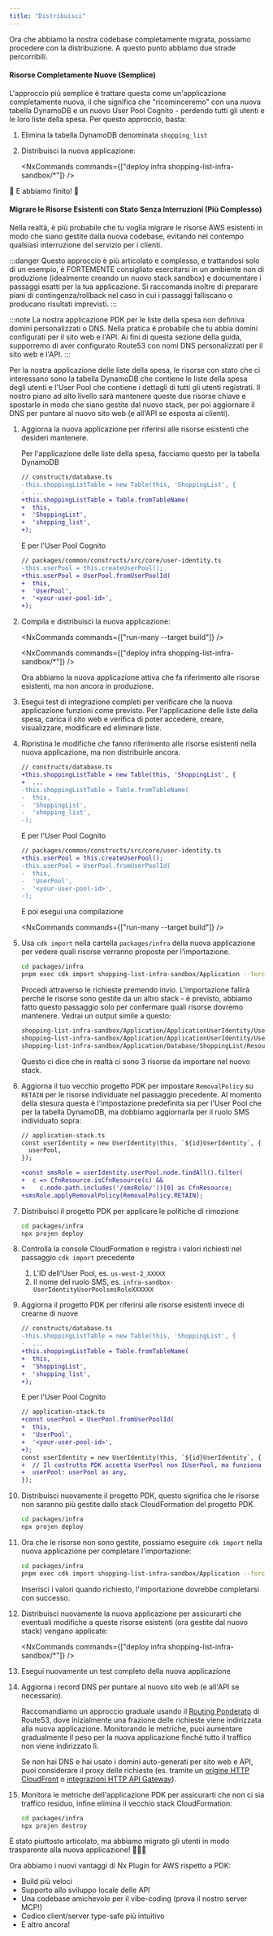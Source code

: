 ```yaml
---
title: "Distribuisci"
---
```





Ora che abbiamo la nostra codebase completamente migrata, possiamo procedere con la distribuzione. A questo punto abbiamo due strade percorribili.

#### Risorse Completamente Nuove (Semplice)

L'approccio più semplice è trattare questa come un'applicazione completamente nuova, il che significa che "ricominceremo" con una nuova tabella DynamoDB e un nuovo User Pool Cognito - perdendo tutti gli utenti e le loro liste della spesa. Per questo approccio, basta:

<Steps>

1. Elimina la tabella DynamoDB denominata `shopping_list`

1. Distribuisci la nuova applicazione:

    <NxCommands commands={["deploy infra shopping-list-infra-sandbox/*"]} />

</Steps>

🎉 E abbiamo finito! 🎉

#### Migrare le Risorse Esistenti con Stato Senza Interruzioni (Più Complesso)

Nella realtà, è più probabile che tu voglia migrare le risorse AWS esistenti in modo che siano gestite dalla nuova codebase, evitando nel contempo qualsiasi interruzione del servizio per i clienti.

:::danger
Questo approccio è più articolato e complesso, e trattandosi solo di un esempio, è FORTEMENTE consigliato esercitarsi in un ambiente non di produzione (idealmente creando un nuovo stack sandbox) e documentare i passaggi esatti per la tua applicazione. Si raccomanda inoltre di preparare piani di contingenza/rollback nel caso in cui i passaggi falliscano o producano risultati imprevisti.
:::

:::note
La nostra applicazione PDK per le liste della spesa non definiva domini personalizzati o DNS. Nella pratica è probabile che tu abbia domini configurati per il sito web e l'API. Ai fini di questa sezione della guida, supporremo di aver configurato Route53 con nomi DNS personalizzati per il sito web e l'API.
:::

Per la nostra applicazione delle liste della spesa, le risorse con stato che ci interessano sono la tabella DynamoDB che contiene le liste della spesa degli utenti e l'User Pool che contiene i dettagli di tutti gli utenti registrati. Il nostro piano ad alto livello sarà mantenere queste due risorse chiave e spostarle in modo che siano gestite dal nuovo stack, per poi aggiornare il DNS per puntare al nuovo sito web (e all'API se esposta ai clienti).

<Steps>

1. Aggiorna la nuova applicazione per riferirsi alle risorse esistenti che desideri mantenere.

    Per l'applicazione delle liste della spesa, facciamo questo per la tabella DynamoDB

    ```diff lang="ts"
    // constructs/database.ts
    -this.shoppingListTable = new Table(this, 'ShoppingList', {
    -  ...
    +this.shoppingListTable = Table.fromTableName(
    +  this,
    +  'ShoppingList',
    +  'shopping_list',
    +);
    ```

    E per l'User Pool Cognito

    ```diff lang="ts"
    // packages/common/constructs/src/core/user-identity.ts
    -this.userPool = this.createUserPool();
    +this.userPool = UserPool.fromUserPoolId(
    +  this,
    +  'UserPool',
    +  '<your-user-pool-id>',
    +);
    ```

1. Compila e distribuisci la nuova applicazione:

    <NxCommands commands={["run-many --target build"]} />

    <NxCommands commands={["deploy infra shopping-list-infra-sandbox/*"]} />

    Ora abbiamo la nuova applicazione attiva che fa riferimento alle risorse esistenti, ma non ancora in produzione.

1. Esegui test di integrazione completi per verificare che la nuova applicazione funzioni come previsto. Per l'applicazione delle liste della spesa, carica il sito web e verifica di poter accedere, creare, visualizzare, modificare ed eliminare liste.

1. Ripristina le modifiche che fanno riferimento alle risorse esistenti nella nuova applicazione, ma non distribuirle ancora.

    ```diff lang="ts"
    // constructs/database.ts
    +this.shoppingListTable = new Table(this, 'ShoppingList', {
    +  ...
    -this.shoppingListTable = Table.fromTableName(
    -  this,
    -  'ShoppingList',
    -  'shopping_list',
    -);
    ```

    E per l'User Pool Cognito

    ```diff lang="ts"
    // packages/common/constructs/src/core/user-identity.ts
    +this.userPool = this.createUserPool();
    -this.userPool = UserPool.fromUserPoolId(
    -  this,
    -  'UserPool',
    -  '<your-user-pool-id>',
    -);
    ```

    E poi esegui una compilazione

    <NxCommands commands={["run-many --target build"]} />

1. Usa `cdk import` nella cartella `packages/infra` della nuova applicazione per vedere quali risorse verranno proposte per l'importazione.

    ```bash title="Nuova Applicazione"
    cd packages/infra
    pnpm exec cdk import shopping-list-infra-sandbox/Application --force
    ```

    Procedi attraverso le richieste premendo invio. L'importazione fallirà perché le risorse sono gestite da un altro stack - è previsto, abbiamo fatto questo passaggio solo per confermare quali risorse dovremo mantenere. Vedrai un output simile a questo:

    ```bash wrap
    shopping-list-infra-sandbox/Application/ApplicationUserIdentity/UserPool/smsRole/Resource (AWS::IAM::Role): inserisci RoleName (vuoto per saltare)
    shopping-list-infra-sandbox/Application/ApplicationUserIdentity/UserPool/Resource (AWS::Cognito::UserPool): inserisci UserPoolId (vuoto per saltare)
    shopping-list-infra-sandbox/Application/Database/ShoppingList/Resource (AWS::DynamoDB::Table): importa con TableName=shopping_list (y/n) y
    ```

    Questo ci dice che in realtà ci sono 3 risorse da importare nel nuovo stack.

1. Aggiorna il tuo vecchio progetto PDK per impostare `RemovalPolicy` su `RETAIN` per le risorse individuate nel passaggio precedente. Al momento della stesura questa è l'impostazione predefinita sia per l'User Pool che per la tabella DynamoDB, ma dobbiamo aggiornarla per il ruolo SMS individuato sopra:

    ```diff lang="ts"
    // application-stack.ts
    const userIdentity = new UserIdentity(this, `${id}UserIdentity`, {
      userPool,
    });

    +const smsRole = userIdentity.userPool.node.findAll().filter(
    +  c => CfnResource.isCfnResource(c) &&
    +    c.node.path.includes('/smsRole/'))[0] as CfnResource;
    +smsRole.applyRemovalPolicy(RemovalPolicy.RETAIN);
    ```

1. Distribuisci il progetto PDK per applicare le politiche di rimozione

    ```bash title="Applicazione PDK"
    cd packages/infra
    npx projen deploy
    ```

1. Controlla la console CloudFormation e registra i valori richiesti nel passaggio `cdk import` precedente

    1. L'ID dell'User Pool, es. `us-west-2_XXXXX`
    2. Il nome del ruolo SMS, es. `infra-sandbox-UserIdentityUserPoolsmsRoleXXXXXX`

1. Aggiorna il progetto PDK per riferirsi alle risorse esistenti invece di crearne di nuove

    ```diff lang="ts"
    // constructs/database.ts
    -this.shoppingListTable = new Table(this, 'ShoppingList', {
    -  ...
    +this.shoppingListTable = Table.fromTableName(
    +  this,
    +  'ShoppingList',
    +  'shopping_list',
    +);
    ```

    E per l'User Pool Cognito

    ```diff lang="ts"
    // application-stack.ts
    +const userPool = UserPool.fromUserPoolId(
    +  this,
    +  'UserPool',
    +  '<your-user-pool-id>',
    +);
    const userIdentity = new UserIdentity(this, `${id}UserIdentity`, {
    +  // Il costrutto PDK accetta UserPool non IUserPool, ma funziona comunque!
    +  userPool: userPool as any,
    });
    ```

1. Distribuisci nuovamente il progetto PDK, questo significa che le risorse non saranno più gestite dallo stack CloudFormation del progetto PDK.

    ```bash title="Applicazione PDK"
    cd packages/infra
    npx projen deploy
    ```

1. Ora che le risorse non sono gestite, possiamo eseguire `cdk import` nella nuova applicazione per completare l'importazione:

    ```bash title="Nuova Applicazione"
    cd packages/infra
    pnpm exec cdk import shopping-list-infra-sandbox/Application --force
    ```

    Inserisci i valori quando richiesto, l'importazione dovrebbe completarsi con successo.

1. Distribuisci nuovamente la nuova applicazione per assicurarti che eventuali modifiche a queste risorse esistenti (ora gestite dal nuovo stack) vengano applicate:

    <NxCommands commands={["deploy infra shopping-list-infra-sandbox/*"]} />

1. Esegui nuovamente un test completo della nuova applicazione

1. Aggiorna i record DNS per puntare al nuovo sito web (e all'API se necessario).

    Raccomandiamo un approccio graduale usando il [Routing Ponderato](https://docs.aws.amazon.com/Route53/latest/DeveloperGuide/routing-policy-weighted.html) di Route53, dove inizialmente una frazione delle richieste viene indirizzata alla nuova applicazione. Monitorando le metriche, puoi aumentare gradualmente il peso per la nuova applicazione finché tutto il traffico non viene indirizzato lì.

    Se non hai DNS e hai usato i domini auto-generati per sito web e API, puoi considerare il proxy delle richieste (es. tramite un [origine HTTP CloudFront](https://docs.aws.amazon.com/cdk/api/v2/docs/aws-cdk-lib.aws_cloudfront_origins-readme.html#from-an-http-endpoint) o [integrazioni HTTP API Gateway](https://docs.aws.amazon.com/cdk/api/v2/docs/aws-cdk-lib.aws_apigateway.HttpIntegration.html)).

1. Monitora le metriche dell'applicazione PDK per assicurarti che non ci sia traffico residuo, infine elimina il vecchio stack CloudFormation:

    ```bash
    cd packages/infra
    npx projen destroy
    ```

</Steps>

È stato piuttosto articolato, ma abbiamo migrato gli utenti in modo trasparente alla nuova applicazione! 🎉🎉🎉

Ora abbiamo i nuovi vantaggi di Nx Plugin for AWS rispetto a PDK:

- Build più veloci
- Supporto allo sviluppo locale delle API
- Una codebase amichevole per il vibe-coding (<Link path="/get_started/building-with-ai">prova il nostro server MCP!</Link>)
- Codice client/server type-safe più intuitivo
- E altro ancora!
